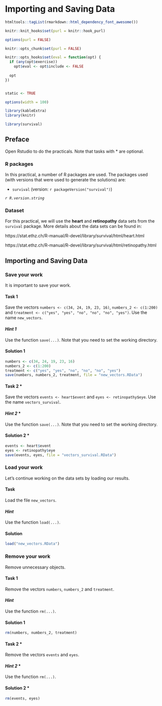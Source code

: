 # Importing and Saving Data

```r
htmltools::tagList(rmarkdown::html_dependency_font_awesome())
```

```r
knitr::knit_hooks$set(purl = knitr::hook_purl)

options(purl = FALSE)

knitr::opts_chunk$set(purl = FALSE)
```

```r
knitr::opts_hooks$set(eval = function(opt) {
  if (any(opt$exercise))
    opt$eval <- opt$include <- FALSE
  
  opt
})


static <- TRUE

options(width = 100)

```

```r
library(kableExtra)
library(knitr)
```

```r
library(survival)
```

## Preface {data-progressive="FALSE"}

Open Rstudio to do the practicals. Note that tasks with \* are optional.

### R packages

In this practical, a number of R packages are used. The packages used (with versions that were used to generate the solutions) are:

-   `survival` (version: `r packageVersion("survival")`)

*`r R.version.string`*

### Dataset

For this practical, we will use the **heart** and **retinopathy** data sets from the `survival` package. More details about the data sets can be found in:

https://stat.ethz.ch/R-manual/R-devel/library/survival/html/heart.html

https://stat.ethz.ch/R-manual/R-devel/library/survival/html/retinopathy.html

## Importing and Saving Data

### Save your work {.tabset .tabset-fade .tabset-pills}

It is important to save your work.

::: {.panel-tabset .nav-pills}

#### Task 1

Save the vectors `numbers <- c(34, 24, 19, 23, 16)`, `numbers_2 <- c(1:200)` and `treatment <- c("yes", "yes", "no", "no", "no", "yes")`. Use the name `new_vectors`.

#### *Hint 1*

Use the function `save(...)`. Note that you need to set the working directory.

#### Solution 1

```r
numbers <- c(34, 24, 19, 23, 16)
numbers_2 <- c(1:200)
treatment <- c("yes", "yes", "no", "no", "no", "yes")
save(numbers, numbers_2, treatment, file = "new_vectors.RData")
```
::: 

::: {.panel-tabset .nav-pills}

#### Task 2 *

Save the vectors `events <- heart$event` and `eyes <- retinopathy$eye`. Use the name `vectors_survival`.

#### *Hint 2* *

Use the function `save(...)`. Note that you need to set the working directory.

#### Solution 2 *

```r
events <- heart$event
eyes <- retinopathy$eye
save(events, eyes, file = "vectors_survival.RData")
```
:::

### Load your work {.tabset .tabset-fade .tabset-pills}

Let's continue working on the data sets by loading our results.

::: {.panel-tabset .nav-pills}

#### Task

Load the file `new_vectors`.

#### *Hint*

Use the function `load(...)`.

#### Solution

```r
load("new_vectors.RData")
```
:::

### Remove your work {.tabset .tabset-fade .tabset-pills}

Remove unnecessary objects.

::: {.panel-tabset .nav-pills}

#### Task 1

Remove the vectors `numbers`, `numbers_2` and `treatment`.

#### *Hint*

Use the function `rm(...)`.

#### Solution 1

```r
rm(numbers, numbers_2, treatment)
```

:::

::: {.panel-tabset .nav-pills}

#### Task 2 *

Remove the vectors `events` and `eyes`.

#### *Hint 2* *

Use the function `rm(...)`.

#### Solution 2 *

```r
rm(events, eyes)
```

:::
